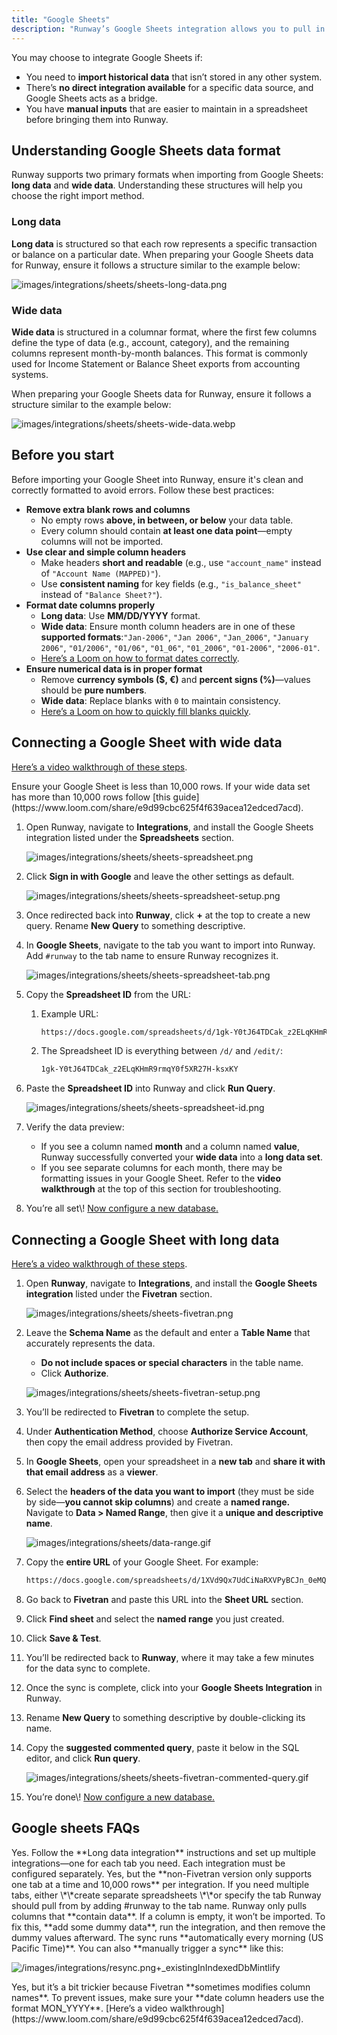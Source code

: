 ```yaml
---
title: "Google Sheets"
description: "Runway’s Google Sheets integration allows you to pull in additional data that isn’t available through direct integrations."
---
```


You may choose to integrate Google Sheets if:

- You need to **import historical data** that isn’t stored in any other system.
- There’s **no direct integration available** for a specific data source, and Google Sheets acts as a bridge.
- You have **manual inputs** that are easier to maintain in a spreadsheet before bringing them into Runway.

## **Understanding Google Sheets data format**

Runway supports two primary formats when importing from Google Sheets: **long data** and **wide data**. Understanding these structures will help you choose the right import method.

### Long data

**Long data** is structured so that each row represents a specific transaction or balance on a particular date. When preparing your Google Sheets data for Runway, ensure it follows a structure similar to the example below:

![images/integrations/sheets/sheets-long-data.png](/images/integrations/sheets/sheets-long-data.png)

### Wide data

**Wide data** is structured in a columnar format, where the first few columns define the type of data (e.g., account, category), and the remaining columns represent month-by-month balances. This format is commonly used for Income Statement or Balance Sheet exports from accounting systems.

When preparing your Google Sheets data for Runway, ensure it follows a structure similar to the example below:

![images/integrations/sheets/sheets-wide-data.webp](/images/integrations/sheets/sheets-wide-data.webp)

## Before you start

Before importing your Google Sheet into Runway, ensure it's clean and correctly formatted to avoid errors. Follow these best practices:

- **Remove extra blank rows and columns**
  - No empty rows **above, in between, or below** your data table.
  - Every column should contain **at least one data point**—empty columns will not be imported.
- **Use clear and simple column headers**
  - Make headers **short and readable** (e.g., use `"account_name"` instead of `"Account Name (MAPPED)"`).
  - Use **consistent naming** for key fields (e.g., `"is_balance_sheet"` instead of `"Balance Sheet?"`).
- **Format date columns properly**
  - **Long data**: Use **MM/DD/YYYY** format.
  - **Wide data**: Ensure month column headers are in one of these **supported formats**:`"Jan-2006"`, `"Jan 2006"`, `"Jan_2006"`, `"January 2006"`, `"01/2006"`, `"01/06"`, `"01_06"`, `"01_2006"`, `"01-2006"`, `"2006-01"`.
  - [Here’s a Loom on how to format dates correctly](https://www.loom.com/share/d5cedfd346ff4bb296d36eff23fbe5ee).
- **Ensure numerical data is in proper format**
  - Remove **currency symbols ($, €)** and **percent signs (%)**—values should be **pure numbers**.
  - **Wide data**: Replace blanks with `0` to maintain consistency.
  - [Here’s a Loom on how to quickly fill blanks quickly](https://www.loom.com/share/08aeb90722de429185de299e03a10b45).

## **Connecting a Google Sheet with wide data**

[Here’s a video walkthrough of these steps](https://www.loom.com/share/efb88c97c6154ebc92f4a7ff9cb4a1b4).

<Tip>
  Ensure your Google Sheet is less than 10,000 rows. If your wide data set has more than 10,000 rows follow [this guide](https://www.loom.com/share/e9d99cbc625f4f639acea12edced7acd).
</Tip>

1. Open Runway, navigate to **Integrations**, and install the Google Sheets integration listed under the **Spreadsheets** section.

   ![images/integrations/sheets/sheets-spreadsheet.png](/images/integrations/sheets/sheets-spreadsheet.png)
2. Click **Sign in with Google** and leave the other settings as default.

   ![images/integrations/sheets/sheets-spreadsheet-setup.png](/images/integrations/sheets/sheets-spreadsheet-setup.png)
3. Once redirected back into **Runway**, click **\+** at the top to create a new query. Rename **New Query** to something descriptive.
4. In **Google Sheets**, navigate to the tab you want to import into Runway. Add `#runway` to the tab name to ensure Runway recognizes it.

   ![images/integrations/sheets/sheets-spreadsheet-tab.png](/images/integrations/sheets/sheets-spreadsheet-tab.png)
5. Copy the **Spreadsheet ID** from the URL:
   1. Example URL:

      ```bash
      https://docs.google.com/spreadsheets/d/1gk-Y0tJ64TDCak_z2ELqKHmR9rmqY0f5XR27H-ksxKY/edit?gid=0#gid=0
      
      ```
   2. The Spreadsheet ID is everything between `/d/` and `/edit/`:

      ```bash
      1gk-Y0tJ64TDCak_z2ELqKHmR9rmqY0f5XR27H-ksxKY
      
      ```
6. Paste the **Spreadsheet ID** into Runway and click **Run Query**.

   ![images/integrations/sheets/sheets-spreadsheet-id.png](/images/integrations/sheets/sheets-spreadsheet-id.png)
7. Verify the data preview:
   - If you see a column named **month** and a column named **value**, Runway successfully converted your **wide data** into a **long data set**.
   - If you see separate columns for each month, there may be formatting issues in your Google Sheet. Refer to the **video walkthrough** at the top of this section for troubleshooting.
8. You’re all set\\! [Now configure a new database.](https://www.notion.so/Databases-basics-1ae691424a288035817ae31f2a0729b5?pvs=21)

## **Connecting a Google Sheet with long data**

[Here’s a video walkthrough of these steps](https://www.loom.com/share/a6f08d1a57884baebd702697c6f9f807).

 1. Open **Runway**, navigate to **Integrations**, and install the **Google Sheets integration** listed under the **Fivetran** section.

    ![images/integrations/sheets/sheets-fivetran.png](/images/integrations/sheets/sheets-fivetran.png)
 2. Leave the **Schema Name** as the default and enter a **Table Name** that accurately represents the data.
    - **Do not include spaces or special characters** in the table name.
    - Click **Authorize**.

    ![images/integrations/sheets/sheets-fivetran-setup.png](/images/integrations/sheets/sheets-fivetran-setup.png)
 3. You’ll be redirected to **Fivetran** to complete the setup.
 4. Under **Authentication Method**, choose **Authorize Service Account**, then copy the email address provided by Fivetran.
 5. In **Google Sheets**, open your spreadsheet in a **new tab** and **share it with that email address** as a **viewer**.
 6. Select the **headers of the data you want to import** (they must be side by side—**you cannot skip columns**) and create a **named range.** Navigate to **Data \> Named Range**, then give it a **unique and descriptive name**.

    ![images/integrations/sheets/data-range.gif](/images/integrations/sheets/data-range.gif)
 7. Copy the **entire URL** of your Google Sheet. For example:

    ```bash
    https://docs.google.com/spreadsheets/d/1XVd9Qx7UdCiNaRXVPyBCJn_0eMQKF-qq193_KC4hyos/edit?gid=0#gid=0
    
    ```
 8. Go back to **Fivetran** and paste this URL into the **Sheet URL** section.
 9. Click **Find sheet** and select the **named range** you just created.
10. Click **Save & Test**.
11. You’ll be redirected back to **Runway**, where it may take a few minutes for the data sync to complete.
12. Once the sync is complete, click into your **Google Sheets Integration** in Runway.
13. Rename **New Query** to something descriptive by double-clicking its name.
14. Copy the **suggested commented query**, paste it below in the SQL editor, and click **Run query**.

    ![images/integrations/sheets/sheets-fivetran-commented-query.gif](/images/integrations/sheets/sheets-fivetran-commented-query.gif)
15. You’re done\\! [Now configure a new database.](https://www.notion.so/Databases-basics-1ae691424a288035817ae31f2a0729b5?pvs=21)

## Google sheets FAQs

<Accordion title="Can I integrate multiple tabs from a single Google Sheet into Runway?" icon="sparkles">
  Yes. Follow the **Long data integration** instructions and set up multiple integrations—one for each tab you need. Each integration must be configured separately.
</Accordion>

<Accordion title="Can I integrate long data without using the Fivetran version?" icon="sparkles">
  Yes, but the **non-Fivetran version only supports one tab at a time and 10,000 rows** per integration. If you need multiple tabs, either \*\*create separate spreadsheets \*\*or specify the tab Runway should pull from by adding #runway to the tab name.
</Accordion>

<Accordion title="Why is my column not showing up in Runway?" icon="sparkles">
  Runway only pulls columns that **contain data**. If a column is empty, it won’t be imported. To fix this, **add some dummy data**, run the integration, and then remove the dummy values afterward.
</Accordion>

<Accordion title="How often does this sheet sync to Runway?" icon="sparkles">
  The sync runs **automatically every morning (US Pacific Time)**. You can also **manually trigger a sync** like this:

  ![/images/integrations/resync.png\+\_existingInIndexedDbMintlify](/images/integrations/resync.png)
</Accordion>

<Accordion title="Can the Fivetran version also sync wide data?" icon="sparkles">
  Yes, but it’s a bit trickier because Fivetran **sometimes modifies column names**. To prevent issues, make sure your **date column headers use the format MON_YYYY**. [Here’s a video walkthrough](https://www.loom.com/share/e9d99cbc625f4f639acea12edced7acd).
</Accordion>